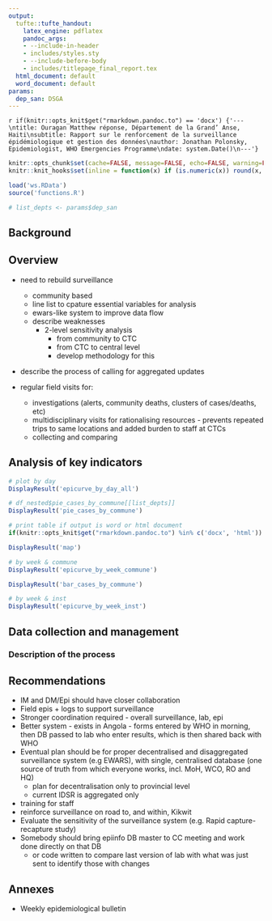 ```yaml
---
output:
  tufte::tufte_handout:
    latex_engine: pdflatex
    pandoc_args:
    - --include-in-header
    - includes/styles.sty
    - --include-before-body
    - includes/titlepage_final_report.tex
  html_document: default
  word_document: default
params:
  dep_san: DSGA
---
```


`r if(knitr::opts_knit$get("rmarkdown.pandoc.to") == 'docx') {'---\ntitle: Ouragan Matthew réponse, Département de la Grand’ Anse, Haiti\nsubtitle: Rapport sur le renforcement de la surveillance épidémiologique et gestion des données\nauthor: Jonathan Polonsky, Epidemiologist, WHO Emergencies Programme\ndate: system.Date()\n---'}`

```r
knitr::opts_chunk$set(cache=FALSE, message=FALSE, echo=FALSE, warning=FALSE, results='asis')
knitr::knit_hooks$set(inline = function(x) if (is.numeric(x)) round(x, 1) )

load('ws.RData')
source('functions.R')

# list_depts <- params$dep_san
```

<!-- # Post-Hurricane Matthew réponse
# Mission report on epidemiology, surveillance & data management
*Jonathan Polonsky, Epidemiologist, WHO Emergencies Programme* -->

## Background


## Overview

- need to rebuild surveillance
  + community based
  + line list to cpature essential variables for analysis
  + ewars-like system to improve data flow
  + describe weaknesses
    * 2-level sensitivity analysis
      - from community to CTC
      - from CTC to central level
      - develop methodology for this

- describe the process of calling for aggregated updates

- regular field visits for:
  + investigations (alerts, community deaths, clusters of cases/deaths, etc)
  + multidisciplinary visits for rationalising resources - prevents repeated trips to same locations and added burden to staff at CTCs
  + collecting and comparing 

## Analysis of key indicators
```r
# plot by day
DisplayResult('epicurve_by_day_all')
```

```r
# df_nested$pie_cases_by_commune[[list_depts]]
DisplayResult('pie_cases_by_commune')
```

\clearpage

\begin{fullwidth}
\makeatletter\setlength\hsize{\@tufte@fullwidth}\setlength\linewidth{\@tufte@fullwidth}\let\caption\@tufte@orig@caption\makeatother
\footnotesize
```r
if(nrow(DisplayResult('epitable'))>1) {rws <- seq(1, nrow(DisplayResult('epitable')) - 1, by = 2)}

DisplayResult('epitable') %>% 
  xtable::xtable(
    caption = paste0("Répartition des cas de diarrhées aigues par CTC/UTC, ", DisplayResult('data')$date %>% min %>% format('%d %b %Y'), " - ", DisplayResult('data')$date %>% max %>% format('%d %b %Y'), " Grand’Anse (données partielles)."), 
    digits = 0, label = "tab_overview", align = 'lllrrrr'
  ) %>% 
  print(booktabs = TRUE, caption.placement = "top", add.to.row = list(pos = as.list(rws), command = rep("\\rowcolor{whoblue!15}", length(rws))), include.rownames = FALSE, comment = FALSE, tabular.environment = 'longtable', floating = FALSE)
```
\end{fullwidth}


```r
# print table if output is word or html document
if(knitr::opts_knit$get("rmarkdown.pandoc.to") %in% c('docx', 'html')) knitr::kable(DisplayResult('epitable'))
```

\newpage

```r
DisplayResult('map')
```

\newpage

```r
# by week & commune
DisplayResult('epicurve_by_week_commune')
```

\newpage

```r
DisplayResult('bar_cases_by_commune')
```

\newpage

```r
# by week & inst
DisplayResult('epicurve_by_week_inst')
```



## Data collection and management
### Description of the process


## Recommendations
- IM and DM/Epi should have closer collaboration
- Field epis + logs to support surveillance
- Stronger coordination required - overall surveillance, lab, epi
- Better system - exists in Angola - forms entered by WHO in morning, then DB passed to lab who enter results, which is then shared back with WHO
- Eventual plan should be for proper decentralised and disaggregated surveillance system (e.g EWARS), with single, centralised database (one source of truth from which everyone works, incl. MoH, WCO, RO and HQ)
    + plan for decentralisation only to provincial level
    + current IDSR is aggregated only
- training for staff
- reinforce surveillance on road to, and within, Kikwit
- Evaluate the sensitivity of the surveillance system (e.g. Rapid capture-recapture study)
- Somebody should bring epiinfo DB master to CC meeting and work done directly on that DB
    + or code written to compare last version of lab with what was just sent to identify those with changes


## Annexes
- Weekly epidemiological bulletin



